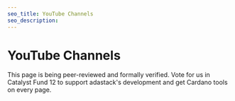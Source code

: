 ```yaml
---
seo_title: YouTube Channels
seo_description:
---
```


# YouTube Channels

This page is being peer-reviewed and formally verified. Vote for us in Catalyst Fund 12 to support adastack's development and get Cardano tools on every page.
